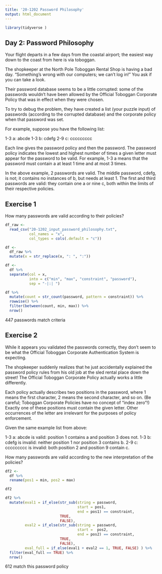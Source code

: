 ```yaml
---
title: '20-1202 Password Philosophy'
output: html_document
---
```


```r
library(tidyverse )
```

## Day 2: Password Philosophy 

Your flight departs in a few days from the coastal airport; the easiest way down to the coast from here is via toboggan.

The shopkeeper at the North Pole Toboggan Rental Shop is having a bad day. "Something's wrong with our computers; we can't log in!" You ask if you can take a look.

Their password database seems to be a little corrupted: some of the passwords wouldn't have been allowed by the Official Toboggan Corporate Policy that was in effect when they were chosen.

To try to debug the problem, they have created a list (your puzzle input) of passwords (according to the corrupted database) and the corporate policy when that password was set.

For example, suppose you have the following list:

1-3 a: abcde
1-3 b: cdefg
2-9 c: ccccccccc

Each line gives the password policy and then the password. The password policy indicates the lowest and highest number of times a given letter must appear for the password to be valid. For example, 1-3 a means that the password must contain a at least 1 time and at most 3 times.

In the above example, 2 passwords are valid. The middle password, cdefg, is not; it contains no instances of b, but needs at least 1. The first and third passwords are valid: they contain one a or nine c, both within the limits of their respective policies.


## Exercise 1

How many passwords are valid according to their policies?

```r
df_raw <- 
  read_csv("20-1202_input_password_philosophy.txt", 
           col_names = "x", 
           col_types = cols(.default = "c"))
```

```r
df <- 
  df_raw %>% 
  mutate(x = str_replace(x, ": ", ":"))

df <- 
  df %>% 
  separate(col = x, 
           into = c("min", "max", "constraint", "password"), 
           sep = "-|:| ")


```

```r
df %>% 
  mutate(count = str_count(password, pattern = constraint)) %>% 
  rowwise() %>% 
  filter(between(count, min, max)) %>% 
  nrow()
```

447 passwords match criteria

## Exercise 2

While it appears you validated the passwords correctly, they don't seem to be what the Official Toboggan Corporate Authentication System is expecting.

The shopkeeper suddenly realizes that he just accidentally explained the password policy rules from his old job at the sled rental place down the street! The Official Toboggan Corporate Policy actually works a little differently.

Each policy actually describes two positions in the password, where 1 means the first character, 2 means the second character, and so on. (Be careful; Toboggan Corporate Policies have no concept of "index zero"!) Exactly one of these positions must contain the given letter. Other occurrences of the letter are irrelevant for the purposes of policy enforcement.

Given the same example list from above:

1-3 a: abcde is valid: position 1 contains a and position 3 does not.
1-3 b: cdefg is invalid: neither position 1 nor position 3 contains b.
2-9 c: ccccccccc is invalid: both position 2 and position 9 contain c.

How many passwords are valid according to the new interpretation of the policies?

```r
df2 <- 
  df %>% 
  rename(pos1 = min, pos2 = max)

df2

df2 %>% 
  mutate(eval1 = if_else(str_sub(string = password, 
                                 start = pos1, 
                                 end = pos1) == constraint, 
                         TRUE, 
                         FALSE), 
         eval2 = if_else(str_sub(string = password, 
                                 start =  pos2, 
                                 end = pos2) == constraint, 
                         TRUE, 
                         FALSE), 
         eval_full = if_else(eval1 + eval2 == 1, TRUE, FALSE) ) %>% 
  filter(eval_full == TRUE) %>% 
  nrow()


```

612 match this password policy 